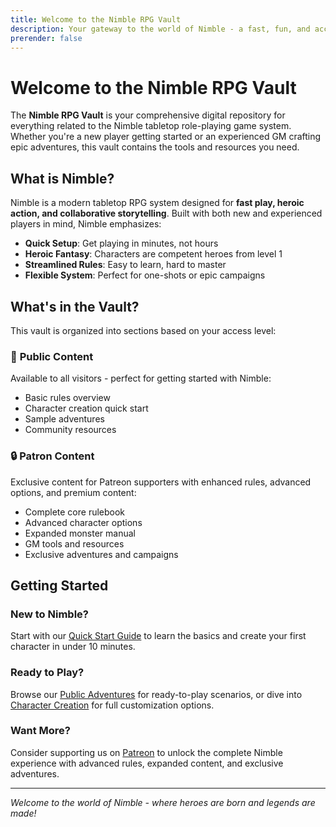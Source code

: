 ```yaml
---
title: Welcome to the Nimble RPG Vault
description: Your gateway to the world of Nimble - a fast, fun, and accessible tabletop RPG system
prerender: false
---
```



# Welcome to the Nimble RPG Vault

<DebugHeaders />

The **Nimble RPG Vault** is your comprehensive digital repository for everything related to the Nimble tabletop role-playing game system. Whether you're a new player getting started or an experienced GM crafting epic adventures, this vault contains the tools and resources you need.

## What is Nimble?

Nimble is a modern tabletop RPG system designed for **fast play, heroic action, and collaborative storytelling**. Built with both new and experienced players in mind, Nimble emphasizes:

- **Quick Setup**: Get playing in minutes, not hours
- **Heroic Fantasy**: Characters are competent heroes from level 1
- **Streamlined Rules**: Easy to learn, hard to master
- **Flexible System**: Perfect for one-shots or epic campaigns

## What's in the Vault?

This vault is organized into sections based on your access level:

### 📖 **Public Content**

Available to all visitors - perfect for getting started with Nimble:

- Basic rules overview
- Character creation quick start
- Sample adventures
- Community resources

### 🔒 **Patron Content**

Exclusive content for Patreon supporters with enhanced rules, advanced options, and premium content:

- Complete core rulebook
- Advanced character options
- Expanded monster manual
- GM tools and resources
- Exclusive adventures and campaigns

## Getting Started

### New to Nimble?

Start with our [Quick Start Guide](/public/quick-start) to learn the basics and create your first character in under 10 minutes.

### Ready to Play?

Browse our [Public Adventures](/public/adventures) for ready-to-play scenarios, or dive into [Character Creation](/public/character-creation) for full customization options.

### Want More?

Consider supporting us on [Patreon](https://patreon.com/nimble-rpg) to unlock the complete Nimble experience with advanced rules, expanded content, and exclusive adventures.

---

_Welcome to the world of Nimble - where heroes are born and legends are made!_
